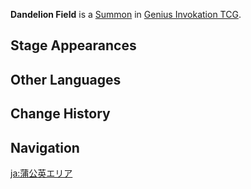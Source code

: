 {{Genius Invokation TCG Infobox
|title       = Dandelion Field
|id          = 115021
|image       = Dandelion Field Summon.png
|type        = Summon
|createdby   = Dandelion Breeze
|summontype  = Character Card Skill
|usage       = 2
|effect      = '''End Phase:''' Deal 2 {{Color|Anemo DMG}}, heal your active character for 1 HP.
}}
'''Dandelion Field''' is a [[Summon]] in [[Genius Invokation TCG]].

==Stage Appearances==
{{Genius Invokation TCG Stage Appearances|createdby=Jean (Character Card)}}

==Other Languages==
{{Other Languages
|en      = Dandelion Field
|zhs     = 蒲公英领域
|zhs_rm  = Púgōngyīng Lǐngyù
|zht     = 蒲公英領域
|zht_rm  = Púgōngyīng Lǐngyù
|zh_tl   = Dandelion Field
|ja      = 蒲公英エリア
|ja_rm   = Tanpopo Eria
|ja_tl   = Dandelion Area
|ko      = 민들레 영역
|ko_rm   = Mindeulle Yeongyeok
|ko_tl   = Dandelion Area
|es      = Campo de dientes de león|s1:campo de dientes de león
|es_tl   = Dandelion Field
|fr      = Champ de pissenlits|s1:Champs de pissenlits|s2:champ de pissenlits|s3:champs de pissenlits
|fr_tl   = Dandelion Field
|ru      = Поле одуванчиков
|ru_tl   = Dandelion Field
|th      = Dandelion Field
|vi      = Vùng Đất Bồ Công Anh
|vi_tl   = 
|de      = Löwenzahnfeld
|de_tl   = Dandelion Field
|id      = Dandelion Field
|pt      = Campo de Dandelion
|pt_tl   = 
|tr      = Karahindiba Tarlası
|tr_tl   = Dandelion Field
|it      = Campo di denti di leone
|it_tl   = Dandelion Field
}}

==Change History==
{{Change History|3.3}}

==Navigation==
{{Genius Invokation TCG Navbox|Summon}}

[[ja:蒲公英エリア]]